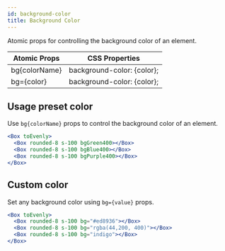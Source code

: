 ```yaml
---
id: background-color
title: Background Color
---
```


Atomic props for controlling the background color of an element.

| Atomic Props  | CSS Properties             |
| ------------- | -------------------------- |
| bg{colorName} | background-color: {color}; |
| bg={color}    | background-color: {color}; |

## Usage preset color

Use `bg{colorName}` props to control the background color of an element.

```jsx live
<Box toEvenly>
  <Box rounded-8 s-100 bgGreen400></Box>
  <Box rounded-8 s-100 bgBlue400></Box>
  <Box rounded-8 s-100 bgPurple400></Box>
</Box>
```

## Custom color

Set any background color using `bg={value}` props.

```jsx live
<Box toEvenly>
  <Box rounded-8 s-100 bg="#ed8936"></Box>
  <Box rounded-8 s-100 bg="rgba(44,200, 400)"></Box>
  <Box rounded-8 s-100 bg="indigo"></Box>
</Box>
```
